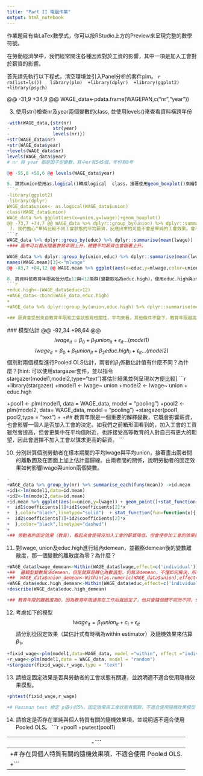 ```yaml
---
title: "Part II 電腦作業"
output: html_notebook
---
```

作業題目有些LaTex數學式，你可以按RStudio上方的Preview來呈現完整的數學符號。

在勞動經濟學中，我們經常關注各種因素對於工資的影響，其中一項是加入工會對於薪資的影響。

首先請先執行以下程式，清空環境並引入Panel分析的套件plm。
 ```r
  rm(list=ls())
  library(plm)
 +library(dplyr)
 +library(ggplot2)
 +library(psych)
  ```
  
  
 @@ -31,9 +34,9 @@ WAGE_data<-pdata.frame(WAGEPAN,c("nr","year"))
  
  3. 使用str()檢查nr及year兩個變數的class, 並使用levels()來查看資料橫跨年份
  ```r
 -with(WAGE_data,{str(nr)
 -                str(year)
 -                levels(nr)})
 +str(WAGE_data$nr)
 +str(WAGE_data$year)
 +levels(WAGE_data$nr)
  levels(WAGE_data$year)
  # nr 與 year 都是因子型變數，其中nr有545個，年份有8年
  
 @@ -55,8 +58,6 @@ levels(WAGE_data$year)
  
  5. 請將union使用as.logical()轉成logical  class，接著使用geom_boxplot()來繪製比較union=TRUE或FALSE兩群資料的lwage分配箱形圖（如何看請自行Wiki），並描述你的觀察。
  ```r
 -library(ggplot2)
 -library(dplyr)
  WAGE_data$union<- as.logical(WAGE_data$union)
  class(WAGE_data$union)
  WAGE_data %>% ggplot(aes(x=union,y=lwage))+geom_boxplot()
 @@ -73,7 +74,7 @@ WAGE_data %>% dplyr::group_by(union) %>% dplyr::summarise(mean(lwage))
   7. 我們擔心“單純比較不同工會狀態的平均薪資，反應出來的可能不會是單純的工會效果。會不會還包含教育年限的影響？” 請在不做迴歸估計下，單純觀察資料來判斷以上的擔心是否成立。
  ```r
  WAGE_data %>% dplyr::group_by(educ) %>% dplyr::summarise(mean(lwage)) 
 +### 圖中可以看出隨著教育年限上升，總體平均薪資也會跟著上升。 
  
  WAGE_data %>% dplyr::group_by(union,educ) %>% dplyr::summarise(mean(lwage)) -> WAGE.mean
  names(WAGE.mean)[3]<-"mlwage"
 @@ -83,7 +84,12 @@ WAGE.mean %>% ggplot(aes(x=educ,y=mlwage,color=union))+geom_point()
  
  8. 將資料依教育年限高低分成≥12與<12兩群(變數取名為educ.high)，使用educ.high與union兩變數，觀察不同教育年限與工會狀態間的平均log薪資差異，並描述你看到的現象（有故事性更好）。[hint: dplyr::group_by()可以放超過一個分類變數，用逗點分隔即可 ]
  ```r
 +educ.high<-(WAGE_data$educ>12)
 +WAGE_data<-cbind(WAGE_data,educ.high)
 +
 +WAGE_data %>% dplyr::group_by(union,educ.high) %>% dplyr::summarise(mean(lwage))
  
 +## 薪資會受到來自教育年限和工會狀態有相關性，平均來看，其他條件不變下，教育年限越高，平均薪資越高（教育提高了人力資本）；加入工會的平均薪資比沒加入高（工會作為一個勞方阻止，提高了工薪階層與資方的議價能力）。
  ```
  
  ### 模型估計
 @@ -92,34 +98,64 @@ $$lwage_{it}	=\beta_{0}+\beta_{1}union_{it}+\epsilon_{it}...(model1)$$
  $$lwage_{it}	=\beta_{0}+\beta_{1}union_{it}+\beta_{2}educ.high_{i}+\epsilon_{it}...(model2)$$
  個別對兩個模型進行Pooled OLS估計，兩者的$\beta_1$係數估計值有什麼不同？為什麼？[hint: 可以使用stargazer套件，並以指令stargazer(model1,model2,type="text")將估計結果並列呈現以方便比較]
  ```r
 +library(stargazer)
 +model1 <- lwage~ union
 +model2 <- lwage~ union + educ.high
  
 +pool1 <- plm(model1, data = WAGE_data, model = "pooling")
 +pool2 <- plm(model2, data= WAGE_data, model = "pooling")
 +stargazer(pool1, pool2,type = "text")
 +
 +## 教育年限是一個重要的解釋變數，它既會影響薪資，也會影響一個人是否加入工會的決定。如我們之前箱形圖看到的，加入工會的工資雖然會提高，但會更集中在平均值附近，也許接受高等教育的人對自己有更大的期望，因此會選擇不加入工會以謀求更高的薪資。
  ```
  
  10. 分別計算個別勞動者在樣本期間的平均lwage與平均union，接著畫出兩者間的離散圖及在圖面上加上估計迴歸線。由兩者間的關係，說明勞動者的固定效果如何影響lwage與union兩個變數。
  ```r
 -
 +WAGE_data %>% group_by(nr) %>% summarise_each(funs(mean)) ->id.mean
 +id1<-lm(model1,data=id.mean)
 +id2<-lm(model2,data=id.mean)
 +id.mean %>% ggplot(aes(x=union,y=lwage)) + geom_point()+stat_function(fun=function(x){
 +  id1$coefficients[1]+id1$coefficients[2]*x
 +  },color="black",linetype="solid")  + stat_function(fun=function(x){
 +  id2$coefficients[1]+id2$coefficients[2]*x
 +  },color="black",linetype="dashed")
 +
 +## 勞動者的固定效果（教育），看起來會使得沒加入工會的薪資降低，但會使參加工會的效果提升
  ```
  
  
  11. 對lwage, union及educ.high進行組內demean，並觀察demean後的變數離散度，那一個變數的離散度為零？為什麼？
  ```r
 +WAGE_data$lwage_demean<-Within(WAGE_data$lwage,effect=c('individual'))
 +##  邏輯型變數無法demean，但是就算是轉化為數值型，仍無法demean，不懂如何解決，所以後面用educ demean 沒用educ_high demean
 +##  WAGE_data$union_demean<-Within(as.numeric(WAGE_data$union),effect=c('individual'))
 +WAGE_data$educ.high_demean<-Within(WAGE_data$educ,effect=c('individual'))
 +describe(WAGE_data$educ.high_demean)
  
 +## 教育年限的離散度為0，因為教育年限通常在工作后就固定了，他只會隨個體不同而不同，但并不會隨時間改變，而加入工會、薪資會隨時間變動。
  ```
  
  12. 考慮如下的模型
  $$lwage_{it}=\beta_{1}union_{it}+c_{i}+\epsilon_{it}$$
  請分別從固定效果（其估計式有時稱為within estimator）及隨機效果來估算$\beta_1$。
  ```r
 +fixid_wage<-plm(model1,data=WAGE_data, model ="within", effect ="individual")
 +r_wage<-plm(model1,data = WAGE_data, model = "random")
 +stargazer(fixid_wage,r_wage,type = "text")
  
  ```
  
  13. 請檢定固定效果是否與勞動者的工會狀態有關連，並說明適不適合使用隨機效果模型。
  ```r
 +phtest(fixid_wage,r_wage)
  
 +# Hausman test 檢定 p值小於5%，固定效果與工會狀態有關聯，不適合使用隨機效果模型
  ```
  
  14. 請檢定是否存在單純與個人特質有關的隨機效果項，並說明適不適合使用Pooled OLS。
  ```r
 +pool1
 +pwtest(pool1)
  
 -```
 -
 +# 存在與個人特質有關的隨機效果項，不適合使用 Pooled OLS.
 +```
